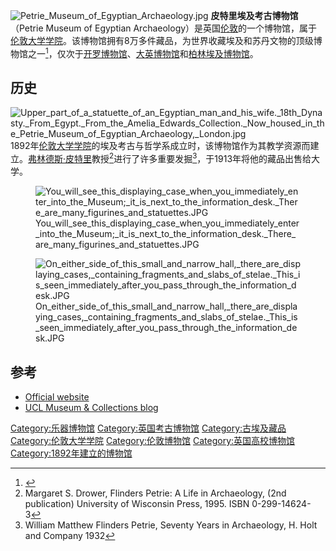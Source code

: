 {{coord|51|31|25|N|0|7|59|W|type:landmark_region:GB|display=title}}
[[File:Petrie_Museum_of_Egyptian_Archaeology.jpg|right]]
'''皮特里埃及考古博物馆'''（Petrie Museum of Egyptian Archaeology）是英国[[伦敦|伦敦]]的一个博物馆，属于[[伦敦大学学院|伦敦大学学院]]。该博物馆拥有8万多件藏品，为世界收藏埃及和苏丹文物的顶级博物馆之一<ref>{{cite web|url=http://www.londontown.com/LondonInformation/Attraction/Petrie_Museum_of_Egyptian_Archaeology/2626/|title=Petrie Museum of Egyptian Archaeology|publisher=Londontown.com|accessdate=24 November 2014|archive-date=2018-01-29|archive-url=https://web.archive.org/web/20180129230338/http://londontown.com/LondonInformation/Attraction/Petrie_Museum_of_Egyptian_Archaeology/2626/|dead-url=no}}</ref>，仅次于[[开罗博物馆|开罗博物馆]]、[[大英博物馆|大英博物馆]]和[[柏林埃及博物馆|柏林埃及博物馆]]。

==历史==
[[File:Upper_part_of_a_statuette_of_an_Egyptian_man_and_his_wife._18th_Dynasty._From_Egypt._From_the_Amelia_Edwards_Collection._Now_housed_in_the_Petrie_Museum_of_Egyptian_Archaeology,_London.jpg|thumb]]
1892年[[伦敦大学学院|伦敦大学学院]]的埃及考古与哲学系成立时，该博物馆作为其教学资源而建立。[[弗林德斯·皮特里|弗林德斯·皮特里]]教授<ref>Margaret S. Drower, Flinders Petrie: A Life in Archaeology, (2nd publication) University of Wisconsin Press, 1995. ISBN 0-299-14624-3</ref>进行了许多重要发掘<ref>William Matthew Flinders Petrie, Seventy Years in Archaeology, H. Holt and Company 1932</ref>，于1913年将他的藏品出售给大学。

[[File:You_will_see_this_displaying_case_when_you_immediately_enter_into_the_Museum;_it_is_next_to_the_information_desk._There_are_many_figurines_and_statuettes.JPG|thumb]]

[[File:On_either_side_of_this_small_and_narrow_hall,_there_are_displaying_cases,_containing_fragments_and_slabs_of_stelae._This_is_seen_immediately_after_you_pass_through_the_information_desk.JPG|thumb]]

==参考==
{{Reflist}}
*[http://www.petrie.ucl.ac.uk/ Official website] {{Wayback|url=http://www.petrie.ucl.ac.uk/ |date=20100504142208 }}
*[http://blogs.ucl.ac.uk/museums/category/petrie/ UCL Museum & Collections blog] {{Wayback|url=http://blogs.ucl.ac.uk/museums/category/petrie/ |date=20110710160155 }}

[[Category:乐器博物馆|Category:乐器博物馆]]
[[Category:英国考古博物馆|Category:英国考古博物馆]]
[[Category:古埃及藏品|Category:古埃及藏品]]
[[Category:伦敦大学学院|Category:伦敦大学学院]]
[[Category:伦敦博物馆|Category:伦敦博物馆]]
[[Category:英国高校博物馆|Category:英国高校博物馆]]
[[Category:1892年建立的博物馆|Category:1892年建立的博物馆]]
